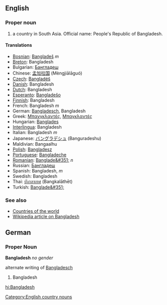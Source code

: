 ==English==

===Proper noun===

# a country in South Asia. Official name: People's Republic of Bangladesh.

====Translations====
*[[Bosnian]]: [[Bangladeš]] ''m''
*[[Breton]]: Bangladesh
*Bulgarian: [[Бангладеш]]
*Chinese: [[孟加拉国]] (Mèngjiālāguó)
*[[Czech]]: [[Bangladéš]]
*[[Danish]]: Bangladesh
*[[Dutch]]: Bangladesh
*[[Esperanto]]: [[Bangladeŝo]]
*[[Finnish]]: Bangladesh
*French: Bangladesh ''m''
*German: [[Bangladesch]], Bangladesh
*Greek: [[Μπανγκλαντές]], [[Μπαγκλαντές]]
*Hungarian: [[Banglades]]
*[[Interlingua]]: Bangladesh
*Italian: Bangladesh ''m''
*Japanese: [[バングラデシュ]] (Banguradeshu)
*Maldivian: Bangaalhu
*[[Polish]]: [[Bangladesz]]
*[[Portuguese]]: [[Bangladeche]]
*[[Romanian]]: [[Banglade&#351;]] ''n''
*Russian: [[Бангладеш]]
*Spanish: Bangladesh, ''m''
*Swedish: Bangladesh
*Thai: [[บังกลาเทศ]] (Bangkalāthēt)
*Turkish: [[Banglade&#351;]]

===See also===

*[[Countries of the world]]
*[[w:Bangladesh|Wikipedia article on Bangladesh]]

==German==
===Proper Noun===
'''Bangladesh''' ''no gender''

alternate writing of [[Bangladesch]]

# Bangladesh

[[Category:English country nouns]]

[[hi:Bangladesh]]
